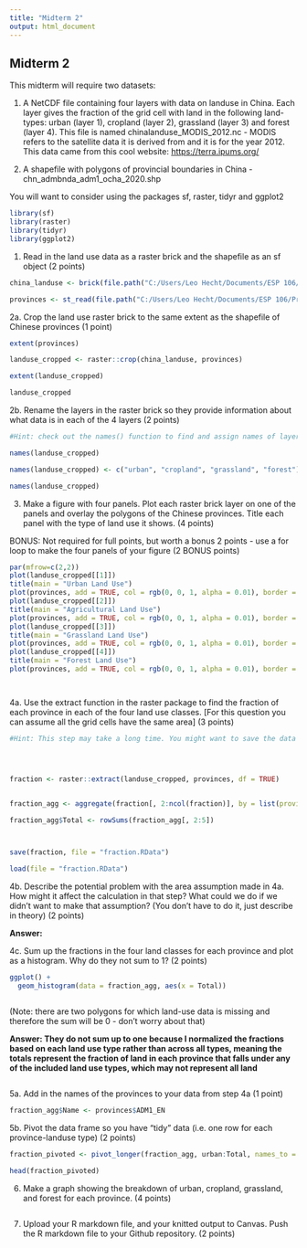 ```yaml
---
title: "Midterm 2"
output: html_document
---
```


## Midterm 2

This midterm will require two datasets:

1. A NetCDF file containing four layers with data on landuse in China. Each layer gives the fraction of the grid cell with land in the following land-types: urban (layer 1), cropland (layer 2), grassland (layer 3) and forest (layer 4). This file is named chinalanduse_MODIS_2012.nc - MODIS refers to the satellite data it is derived from and it is for the year 2012. This data came from this cool website: <https://terra.ipums.org/>

2. A shapefile with polygons of provincial boundaries in China - chn_admbnda_adm1_ocha_2020.shp

You will want to consider using the packages sf, raster, tidyr and ggplot2

```r

library(sf)
library(raster)
library(tidyr)
library(ggplot2)


```

1. Read in the land use data as a raster brick and the shapefile as an sf object (2 points)

```r

china_landuse <- brick(file.path("C:/Users/Leo Hecht/Documents/ESP 106/chinalanduse_MODIS_2012.nc"))

provinces <- st_read(file.path("C:/Users/Leo Hecht/Documents/ESP 106/Province Shapefile/chn_admbnda_adm1_ocha_2020.shp"))


```

2a. Crop the land use raster brick to the same extent as the shapefile of Chinese provinces (1 point)

```r

extent(provinces)

landuse_cropped <- raster::crop(china_landuse, provinces)

extent(landuse_cropped) 

landuse_cropped


```

2b. Rename the layers in the raster brick so they provide information about what data is in each of the 4 layers (2 points)

```r

#Hint: check out the names() function to find and assign names of layers of raster objects

names(landuse_cropped)

names(landuse_cropped) <- c("urban", "cropland", "grassland", "forest")

names(landuse_cropped)


```

3. Make a figure with four panels. Plot each raster brick layer on one of the panels and overlay the polygons of the Chinese provinces. Title each panel with the type of land use it shows. (4 points)

BONUS: Not required for full points, but worth a bonus 2 points - use a for loop to make the four panels of your figure (2 BONUS points)

```r


par(mfrow=c(2,2))
plot(landuse_cropped[[1]])
title(main = "Urban Land Use")
plot(provinces, add = TRUE, col = rgb(0, 0, 1, alpha = 0.01), border = "black")
plot(landuse_cropped[[2]])
title(main = "Agricultural Land Use")
plot(provinces, add = TRUE, col = rgb(0, 0, 1, alpha = 0.01), border = "black")
plot(landuse_cropped[[3]])
title(main = "Grassland Land Use")
plot(provinces, add = TRUE, col = rgb(0, 0, 1, alpha = 0.01), border = "black")
plot(landuse_cropped[[4]])
title(main = "Forest Land Use")
plot(provinces, add = TRUE, col = rgb(0, 0, 1, alpha = 0.01), border = "black")




```

4a. Use the extract function in the raster package to find the fraction of each province in each of the four land use classes. [For this question you can assume all the grid cells have the same area] (3 points)

```r
#Hint: This step may take a long time. You might want to save the data frame after you extract the data so you don't have to run the code again. You can save objects in R as RData files (.Rdat) using save() and then read them in again using load(). 




fraction <- raster::extract(landuse_cropped, provinces, df = TRUE)


fraction_agg <- aggregate(fraction[, 2:ncol(fraction)], by = list(province_ID = fraction$ID), FUN = mean)

fraction_agg$Total <- rowSums(fraction_agg[, 2:5])



save(fraction, file = "fraction.RData")

load(file = "fraction.RData")


```

4b. Describe the potential problem with the area assumption made in 4a. How might it affect the calculation in that step? What could we do if we didn't want to make that assumption? (You don't have to do it, just describe in theory) (2 points)

**Answer: **

4c. Sum up the fractions in the four land classes for each province and plot as a histogram. Why do they not sum to 1? (2 points) 

```r


ggplot() +
  geom_histogram(data = fraction_agg, aes(x = Total))


```

```r


```

(Note: there are two polygons for which land-use data is missing and therefore the sum will be 0 - don't worry about that)

**Answer: They do not sum up to one because I normalized the fractions based on each land use type rather than across all types, meaning the totals represent the fraction of land in each province that falls under any of the included land use types, which may not represent all land**

```r

```

5a. Add in the names of the provinces to your data from step 4a (1 point)

```r

fraction_agg$Name <- provinces$ADM1_EN


```

5b. Pivot the data frame so you have "tidy" data (i.e. one row for each province-landuse type) (2 points)

```r

fraction_pivoted <- pivot_longer(fraction_agg, urban:Total, names_to = "land_use")

head(fraction_pivoted)

```

6. Make a graph showing the breakdown of urban, cropland, grassland, and forest for each province. (4 points)

```r






```

7. Upload your R markdown file, and your knitted output to Canvas. Push the R markdown file to your Github repository. (2 points)
